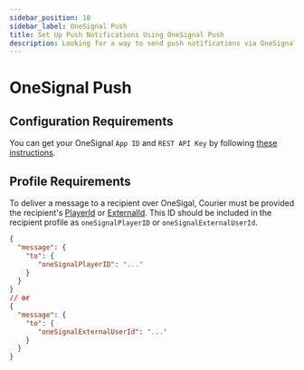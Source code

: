 ```yaml
---
sidebar_position: 10
sidebar_label: OneSignal Push
title: Set Up Push Notifications Using OneSignal Push
description: Looking for a way to send push notifications via OneSignal Push? This step-by-step tutorial will show you how to integrate OneSignal Push's API the easy way.
---
```


# OneSignal Push

## Configuration Requirements

You can get your OneSignal `App ID` and `REST API Key` by following [these instructions](https://documentation.onesignal.com/docs/accounts-and-keys).

## Profile Requirements

To deliver a message to a recipient over OneSigal, Courier must be
provided the recipient's [PlayerId](https://documentation.onesignal.com/docs/users#section-player-id) or [ExternalId](https://documentation.onesignal.com/docs/user-model-migration-guide#user-model). This ID should be included in the recipient profile as `oneSignalPlayerID` or `oneSignalExternalUserId`.

```json title=JSON
{
  "message": {
    "to": {
       "oneSignalPlayerID": "..."
    }
  }
}
// or 
{
  "message": {
    "to": {
       "oneSignalExternalUserId": "..."
    }
  }
}
```
